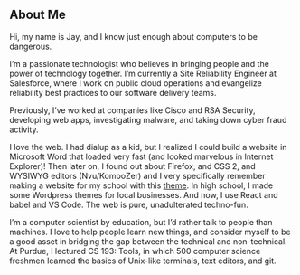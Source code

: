 

<AboutLayout title="jhankins.dev" >
    <SEO title={"About Me"}/>

## About Me

<AboutParagraph emoji="👨🏻‍💻">

Hi, my name is Jay, and I know just enough about computers to be dangerous.

</AboutParagraph>

<AboutParagraph emoji="☁️">

I’m a passionate technologist who believes in bringing people and the power of
technology together. I’m currently a Site Reliability Engineer at Salesforce,
where I work on public cloud operations and evangelize reliability best
practices to our software delivery teams.

</AboutParagraph>

<AboutParagraph emoji="🔐">

Previously, I’ve worked at companies like Cisco and RSA Security, developing
web apps, investigating malware, and taking down cyber fraud activity.

</AboutParagraph>

<AboutParagraph emoji="🌎">

I love the web. I had dialup as a kid, but I realized I could build a website
in Microsoft Word that loaded very fast (and looked marvelous in Internet
Explorer)! Then later on, I found out about Firefox, and CSS 2, and WYSIWYG
editors (Nvu/KompoZer) and I very specifically remember making a website for
my school with this [theme](http://www.oswd.org/design/preview/id/3560/). In
high school, I made some Wordpress themes for local businesses. And now, I use
React and babel and VS Code. The web is pure, unadulterated techno-fun.

</AboutParagraph>

<AboutParagraph emoji="👨🏻‍🏫">
  I’m a computer scientist by education, but I’d rather talk to people than
  machines. I love to help people learn new things, and consider myself to be a
  good asset in bridging the gap between the technical and non-technical. At
  Purdue, I lectured CS 193: Tools, in which 500 computer science freshmen
  learned the basics of Unix-like terminals, text editors, and git.
</AboutParagraph>

</AboutLayout>
